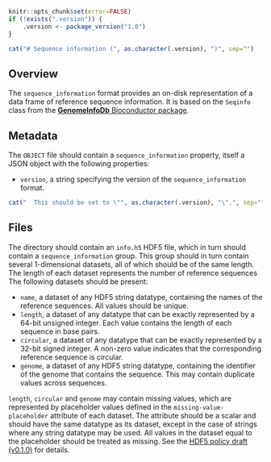 ```r
knitr::opts_chunk$set(error=FALSE)
if (!exists(".version")) {
    .version <- package_version("1.0")
}
```

```r
cat("# Sequence information (", as.character(.version), ")", sep="")
```

## Overview

The `sequence_information` format provides an on-disk representation of a data frame of reference sequence information. 
It is based on the `Seqinfo` class from the [**GenomeInfoDb** Bioconductor package](https://bioconductor.org/packages/GenomeInfoDb).

## Metadata

The `OBJECT` file should contain a `sequence_information` property, itself a JSON object with the following properties:

- `version`, a string specifying the version of the `sequence_information` format.
```r
cat("  This should be set to \"", as.character(.version), "\".", sep="")
```

## Files

The directory should contain an `info.h5` HDF5 file, which in turn should contain a `sequence_information` group.
This group should in turn contain several 1-dimensional datasets, all of which should be of the same length.
The length of each dataset represents the number of reference sequences
The following datasets should be present:

- `name`, a dataset of any HDF5 string datatype, containing the names of the reference sequences.
  All values should be unique.
- `length`, a dataset of any datatype that can be exactly represented by a 64-bit unsigned integer.
  Each value contains the length of each sequence in base pairs.
- `circular`, a dataset of any datatype that can be exactly represented by a 32-bit signed integer.
  A non-zero value indicates that the corresponding reference sequence is circular.
- `genome`, a dataset of any HDF5 string datatype, containing the identifier of the genome that contains the sequence.
  This may contain duplicate values across sequences.

`length`, `circular` and `genome` may contain missing values, which are represented by placeholder values defined in the `missing-value-placeholder` attribute of each dataset.
The attribute should be a scalar and should have the same datatype as its dataset, except in the case of strings where any string datatype may be used.
All values in the dataset equal to the placeholder should be treated as missing.
See the [HDF5 policy draft (v0.1.0)](https://github.com/ArtifactDB/Bioc-HDF5-policy/tree/v0.1.0) for details.

